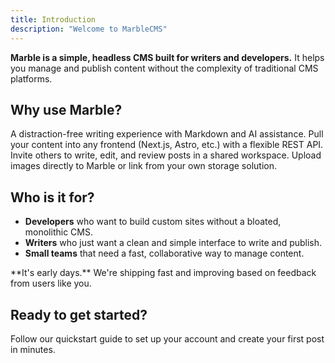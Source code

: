 ```yaml
---
title: Introduction
description: "Welcome to MarbleCMS"
---
```


**Marble is a simple, headless CMS built for writers and developers.** It helps you manage and publish content without the complexity of traditional CMS platforms.

## Why use Marble?

<CardGroup cols={2}>
  <Card title="Clean Editor" icon="pen">
    A distraction-free writing experience with Markdown and AI assistance.
  </Card>
  <Card title="Headless API" icon="code">
    Pull your content into any frontend (Next.js, Astro, etc.) with a flexible
    REST API.
  </Card>
  <Card title="Team Collaboration" icon="users">
    Invite others to write, edit, and review posts in a shared workspace.
  </Card>
  <Card title="Image Support" icon="image">
    Upload images directly to Marble or link from your own storage solution.
  </Card>
</CardGroup>

## Who is it for?

- **Developers** who want to build custom sites without a bloated, monolithic CMS.
- **Writers** who just want a clean and simple interface to write and publish.
- **Small teams** that need a fast, collaborative way to manage content.

<Info>
  **It's early days.** We're shipping fast and improving based on feedback from
  users like you.
</Info>

## Ready to get started?

<Card title="Quickstart Guide" href="/content/guides/quickstart" icon="rocket">
  Follow our quickstart guide to set up your account and create your first post
  in minutes.
</Card>
